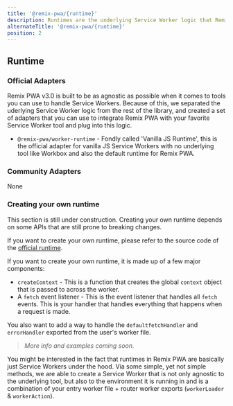 ```yaml
---
title: '@remix-pwa/{runtime}'
description: Runtimes are the underlying Service Worker logic that Remix PWA uses to handle fetching, routing, caching, and more. This page contains all the official runtimes and community runtimes. 
alternateTitle: '@remix-pwa/{runtime}'
position: 2
---
```



## Runtime

### Official Adapters

Remix PWA v3.0 is built to be as agnostic as possible when it comes to tools you can use to handle Service Workers. Because of this,
we separated the uderlying Service Worker logic from the rest of the library, and created a set of adapters that you can use to
integrate Remix PWA with your favorite Service Worker tool and plug into this logic.

- `@remix-pwa/worker-runtime` - Fondly called 'Vanilla JS Runtime', this is the official adapter for vanilla JS Service Workers with no underlying tool like Workbox and also the default runtime for Remix PWA.

### Community Adapters

None

### Creating your own runtime

<Info>
This section is still under construction. Creating your own runtime depends on some APIs that are still prone to breaking changes.

If you want to create your own runtime, please refer to the source code of the [official runtime](https://github.com/remix-pwa/monorepo/blob/main/packages/worker-runtime/src).
</Info>

If you want to create your own runtime, it is made up of a few major components:

- `createContext` - This is a function that creates the global `context` object that is passed to across the worker.
- A `fetch` event listener - This is the event listener that handles all `fetch` events. This is your handler that handles everything that happens when a request is made.

You also want to add a way to handle the `defaultfetchHandler` and `errorHandler` exported from the user's worker file. 

> *More info and examples coming soon.*

You might be interested in the fact that runtimes in Remix PWA are basically just Service Workers under the hood. Via some simple, yet not simple 
methods, we are able to create a Service Worker that is not only agnostic to the underlying tool, but also to the environment it is running in 
and is a combination of your entry worker file + router worker exports (`workerLoader` & `workerAction`).

